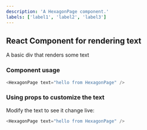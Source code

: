 ```yaml
---
description: 'A HexagonPage component.'
labels: ['label1', 'label2', 'label3']
---
```



## React Component for rendering text

A basic div that renders some text

### Component usage
```js
<HexagonPage text="hello from HexagonPage" />
```

### Using props to customize the text

Modify the text to see it change live:
```js live
<HexagonPage text="hello from HexagonPage" />
```
